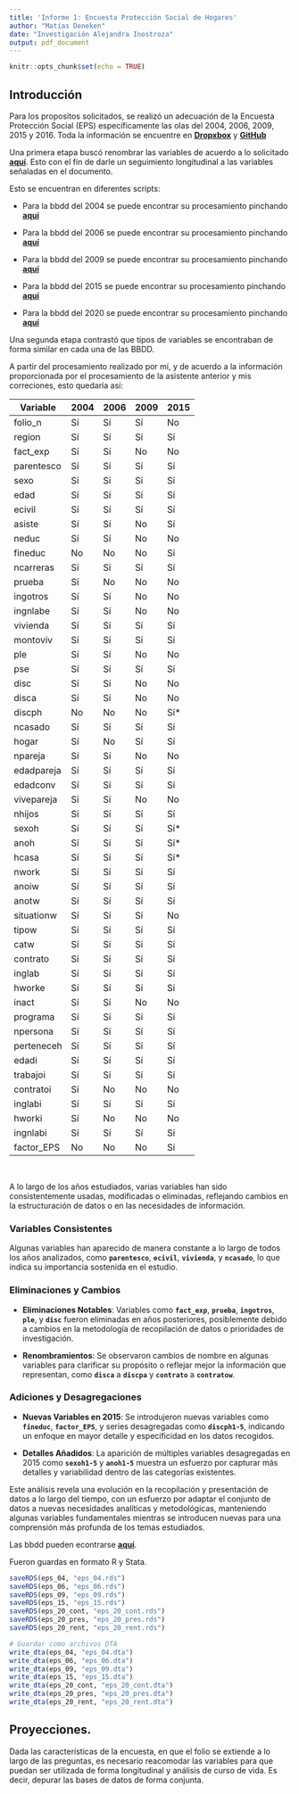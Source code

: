 ```yaml
---
title: 'Informe 1: Encuesta Protección Social de Hogares'
author: "Matías Deneken"
date: "Investigación Alejandra Inostroza"
output: pdf_document
---
```


```r
knitr::opts_chunk$set(echo = TRUE)
```

## Introducción

Para los propositos solicitados, se realizó un adecuación de la Encuesta Protección Social (EPS) específicamente las olas del 2004, 2006, 2009, 2015 y 2016. Toda la información se encuentre en [**Dropxbox**](https://www.dropbox.com/scl/fo/2rf3zfoslb2t60dg7vixg/APSpY9thxQTLeUwLXrRJyvg?rlkey=j2yr1ixa7ktdbco47kqn7plv2&dl=0) y [**GitHub**](https://github.com/matdknu/EPS.)

Una primera etapa buscó renombrar las variables de acuerdo a lo solicitado [**aquí**](https://www.dropbox.com/scl/fi/lujwecrqvs6pza08093ul/Rename-variables.docx?rlkey=mdn8s825i83jrltojfyp7tddf&dl=0). Esto con el fin de darle un seguimiento longitudinal a las variables señaladas en el documento.

Esto se encuentran en diferentes scripts:

-   Para la bbdd del 2004 se puede encontrar su procesamiento pinchando [**aquí**](https://github.com/matdknu/EPS/blob/main/process/base2004.R)

-   Para la bbdd del 2006 se puede encontrar su procesamiento pinchando [**aquí**](https://github.com/matdknu/EPS/blob/main/process/base2006.R)

-   Para la bbdd del 2009 se puede encontrar su procesamiento pinchando [**aquí**](https://github.com/matdknu/EPS/blob/main/process/base2009.R)

-   Para la bbdd del 2015 se puede encontrar su procesamiento pinchando [**aquí**](https://github.com/matdknu/EPS/blob/main/process/base2015.R)

-   Para la bbdd del 2020 se puede encontrar su procesamiento pinchando [**aquí**](https://github.com/matdknu/EPS/blob/main/process/base2020.R)

Una segunda etapa contrastó que tipos de variables se encontraban de forma similar en cada una de las BBDD.

A partir del procesamiento realizado por mí, y de acuerdo a la información proporcionada por el procesamiento de la asistente anterior y mis correciones, esto quedaría así:

| Variable   | 2004 | 2006 | 2009 | 2015 |
|------------|------|------|------|------|
| folio_n    | Sí    | Sí    | Sí    | No    |
| region     | Sí    | Sí    | Sí    | Sí    |
| fact_exp   | Sí    | Sí    | No    | No    |
| parentesco | Sí    | Sí    | Sí    | Sí    |
| sexo       | Sí    | Sí    | Sí    | Sí    |
| edad       | Sí    | Sí    | Sí    | Sí   |
| ecivil     | Sí    | Sí    | Sí    | Sí    |
| asiste     | Sí    | Sí    | No    | Sí    |
| neduc      | Sí    | Sí    | No    | No    |
| fineduc    | No    | No    | No    | Sí    |
| ncarreras  | Sí    | Sí    | Sí    | Sí    |
| prueba     | Sí    | No    | No    | No    |
| ingotros   | Sí    | Sí    | No    | No    |
| ingnlabe   | Sí    | Sí    | No    | No    |
| vivienda   | Sí    | Sí    | Sí    | Sí    |
| montoviv   | Sí    | Sí    | Sí    | Sí    |
| ple        | Sí    | Sí    | No    | No    |
| pse        | Sí    | Sí    | Sí    | Sí    |
| disc       | Sí    | Sí    | No    | No    |
| disca      | Sí    | Sí    | No    | No    |
| discph     | No    | No    | No    | Sí\*  |
| ncasado    | Sí    | Sí    | Sí    | Sí    |
| hogar      | Sí    | No    | Sí    | Sí    |
| npareja    | Sí    | Sí    | No    | No    |
| edadpareja | Sí    | Sí    | Sí    | Sí    |
| edadconv   | Sí    | Sí    | Sí    | Sí    |
| vivepareja | Sí    | Sí    | No    | No    |
| nhijos     | Sí    | Sí    | Sí    | Sí    |
| sexoh      | Sí    | Sí    | Sí    | Sí\*  |
| anoh       | Sí    | Sí    | Sí    | Sí\*  |
| hcasa      | Sí    | Sí    | Sí    | Sí\*  |
| nwork      | Sí    | Sí    | Sí    | Sí    |
| anoiw      | Sí    | Sí    | Sí    | Sí    |
| anotw      | Sí    | Sí    | Sí    | Sí    |
| situationw | Sí    | Sí    | Sí    | No    |
| tipow      | Sí    | Sí    | Sí    | Sí    |
| catw       | Sí    | Sí    | Sí    | Sí    |
| contrato   | Sí    | Sí    | Sí    | Sí    |
| inglab     | Sí    | Sí    | Sí    | Sí    |
| hworke     | Sí    | Sí    | Sí    | Sí    |
| inact      | Sí    | Sí    | No    | No    |
| programa   | Sí    | Sí    | Sí    | Sí    |
| npersona   | Sí    | Sí    | Sí    | Sí    |
| perteneceh | Sí    | Sí    | Sí    | Sí    |
| edadi      | Sí    | Sí    | Sí    | Sí    |
| trabajoi   | Sí    | Sí    | Sí    | Sí    |
| contratoi  | Sí    | No    | No    | No    |
| inglabi    | Sí    | Sí    | Sí    | Sí    |
| hworki     | Sí    | No    | No    | No    |
| ingnlabi   | Sí    | Sí    | Sí    | Sí    |
| factor_EPS | No    | No    | No    | Sí    |

\



A lo largo de los años estudiados, varias variables han sido consistentemente usadas, modificadas o eliminadas, reflejando cambios en la estructuración de datos o en las necesidades de información.

### **Variables Consistentes**

Algunas variables han aparecido de manera constante a lo largo de todos los años analizados, como **`parentesco`**, **`ecivil`**, **`vivienda`**, y **`ncasado`**, lo que indica su importancia sostenida en el estudio.

### **Eliminaciones y Cambios**

-   **Eliminaciones Notables**: Variables como **`fact_exp`**, **`prueba`**, **`ingotros`**, **`ple`**, y **`disc`** fueron eliminadas en años posteriores, posiblemente debido a cambios en la metodología de recopilación de datos o prioridades de investigación.

-   **Renombramientos**: Se observaron cambios de nombre en algunas variables para clarificar su propósito o reflejar mejor la información que representan, como **`disca`** a **`discpa`** y **`contrato`** a **`contratow`**.

### **Adiciones y Desagregaciones**

-   **Nuevas Variables en 2015**: Se introdujeron nuevas variables como **`fineduc`**, **`factor_EPS`**, y series desagregadas como **`discph1-5`**, indicando un enfoque en mayor detalle y especificidad en los datos recogidos.

-   **Detalles Añadidos**: La aparición de múltiples variables desagregadas en 2015 como **`sexoh1-5`** y **`anoh1-5`** muestra un esfuerzo por capturar más detalles y variabilidad dentro de las categorías existentes.


Este análisis revela una evolución en la recopilación y presentación de datos a lo largo del tiempo, con un esfuerzo por adaptar el conjunto de datos a nuevas necesidades analíticas y metodológicas, manteniendo algunas variables fundamentales mientras se introducen nuevas para una comprensión más profunda de los temas estudiados.

Las bbdd pueden econtrarse [**aquí**](https://github.com/matdknu/EPS/tree/main/bbdd).

Fueron guardas en formato R y Stata.

```r

saveRDS(eps_04, "eps_04.rds")
saveRDS(eps_06, "eps_06.rds")
saveRDS(eps_09, "eps_09.rds")
saveRDS(eps_15, "eps_15.rds")
saveRDS(eps_20_cont, "eps_20_cont.rds")
saveRDS(eps_20_pres, "eps_20_pres.rds")
saveRDS(eps_20_rent, "eps_20_rent.rds")

# Guardar como archivos DTA
write_dta(eps_04, "eps_04.dta")
write_dta(eps_06, "eps_06.dta")
write_dta(eps_09, "eps_09.dta")
write_dta(eps_15, "eps_15.dta")
write_dta(eps_20_cont, "eps_20_cont.dta")
write_dta(eps_20_pres, "eps_20_pres.dta")
write_dta(eps_20_rent, "eps_20_rent.dta")


```

## Proyecciones.


Dada las características de la encuesta, en que el folio se extiende a lo largo de las preguntas, es necesario reacomodar las variables para que puedan ser utilizada de forma longitudinal y análisis de curso de vida. Es decir, depurar las bases de datos de forma conjunta.

